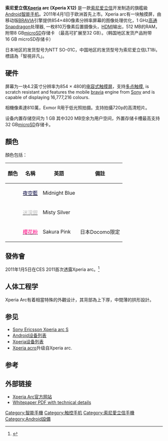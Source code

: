 {{NoteTA
|G1=IT
}}
{{Infobox Mobile phone
| name            = 索尼爱立信Xperia arc（Xperia X12）
| image           = SO-01C front.jpg
| imagesize       = 240
| manufacturer    = [[索尼爱立信|索尼爱立信]]
| carrier         = 非定制
| available       = 2011年4月<ref>{{cite web |url=http://www.techradar.com/news/phone-and-communications/sony-ericsson-xperia-arc-uk-release-date-april-925568 |title=Sony Ericsson Xperia Arc UK release date: April |author=Chacksfield, Marc |date=2011-02-02 |publisher=TechRadar UK |accessdate=2011-02-07 |archive-date=2011-02-05 |archive-url=https://web.archive.org/web/20110205034756/http://www.techradar.com/news/phone-and-communications/sony-ericsson-xperia-arc-uk-release-date-april-925568 |dead-url=no }}</ref>
| operatingsystem = [[Android|Android]] 2.3
| input           = [[多点触摸|多点触摸]][[电容式感应|电容式感应]][[触摸屏|触摸屏]]、[[加速規|加速規]]
| cpu             = Qualcomm MSM 8255 1 [[GHz|GHz]] Scorpion（[[Snapdragon|Snapdragon]]）[[Imageon|Adreno 205]] [[GPU|GPU]]<ref>{{cite web |url=http://developer.sonyericsson.com/cws/download/1/908/379/1294142899/arc_WP_1.pdf |title=存档副本 |accessdate=2011-02-12 |deadurl=yes |archiveurl=https://web.archive.org/web/20110124093926/http://developer.sonyericsson.com/cws/download/1/908/379/1294142899/arc_WP_1.pdf |archivedate=2011-01-24 }}</ref>
| screen          = 4.2吋854×480 [[pixel|px]] [[FWVGA|FWVGA]] "Reality Display" 233[[PPI|PPI]] [[TFT_LCD|TFT LCD]]搭載[[BRAVIA|BRAVIA]]引擎、16000万色数
| camera          = 8.1百萬[[像素|像素]]（3264×2448）、[[背照式感測器|背照式感測器]]、Exmor R CMOS传感器、自动对焦、人脸识别、 地理標記、影像穩定器、微笑偵測、觸控對焦<br />[[720p|720p]]高清[[视频|影片]] （Android 2.3）
| 2nd_camera      = 无前置摄像头
| memory          = 512 [[MB|MB]]
| storage         = 最大支援32 [[GB|GB]][[microSD|microSD]]記憶卡
| connectivity    = [[蓝牙|Bluetooth 2.1]] [[A2DP|A2DP]]<br />micro[[USB|USB]] 2.0<br />3.5 mm音频接口<br />[[aGPS|aGPS]]<br />[[Wi-Fi|Wi-Fi]] 802.11 b/g/n<br />[[HDMI|HDMI]]（D型接頭）
| size            = 125×63×8.7 mm
| form            = [[手机规格|平板式]][[智能手机|智能手机]]
| weight          = 117[[克|克]]
| series          = [[Xperia|Sony Ericsson Xperia]]
| battery         = [[Lithium-ion_polymer_battery|Li-Po]]1500 [[Ampere-hour|mAh]]
}}

'''索尼爱立信[[Xperia|Xperia]] arc (Xperia X12)''' 是一款[[索尼爱立信|索尼爱立信]]开发制造的旗艦級[[Android|Android]][[智能手机|智能手机]]。2011年4月1日于欧洲首先上市。Xperia arc有一块{{convert|4.2|in|mm|adj=on}}触摸屏，由移动版[[BRAVIA|BRAVIA]]引擎提供854×480像素分辨率屏幕的图像处理优化，1 GHz[[高通公司|高通]][[Snapdragon|Snapdragon]]处理器, 一枚810万像素后置摄像头，[[HDMI|HDMI]]输出，512 MB的RAM，附带8 GB[[microSD|microSD]]存储卡
（最高可扩展至32 GB）。（韩国地区发货产品附带16 GB microSD存储卡）

日本地区的发货型号为NTT SO-01C，中国地区的发货型号为索尼爱立信LT18i，標語為「智視非凡」。

== 硬件 ==
屏幕为一块4.2英寸分辨率为854 × 480的[[电容式触摸屏|电容式触摸屏]]，支持[[多点触摸|多点触摸]], is scratch resistant and features the mobile [[bravia|bravia]] engine from [[Sony|Sony]] and is capable of displaying 16,777,216 colours.

相機像素達810萬，Exmor R用于低光照拍摄。支持拍攝720p的高清短片。

设备内置存储空间为 1 GB 其中320 MB空余为用户空间，外置存储卡槽最高支持32 GB[[microSD|microSD]]存储卡。

==顏色==
顏色包括：
{| class="wikitable + sortable"
|-
!顏色!!名稱!!英語!!備註
|-
|bgcolor="#00003D"| ||[[夜空藍|<font color="#00003D">夜空藍</font>]]||Midnight Blue||
|-
|bgcolor="#BFBFBF"| ||[[迷濛銀|<font color="#BFBFBF">迷濛銀</font>]]||Misty Silver||
|-
|bgcolor="#FF0080"| ||[[櫻花粉|<font color=#FF0080>櫻花粉</font>]]||Sakura Pink||日本Docomo限定
|}

== 發佈會 ==
2011年1月5日在CES 2011首次透露Xperia arc。<ref>{{Cite web |url=http://www.sonyericsson.com/cws/corporate/press/pressreleases/pressreleasedetails/xperiaarcpressreleasefinal-20110106 |title=Sony Ericsson Press Kit for CES 2011 |accessdate=2011-12-27 |archive-date=2011-01-09 |archive-url=https://web.archive.org/web/20110109001904/http://www.sonyericsson.com/cws/corporate/press/pressreleases/pressreleasedetails/xperiaarcpressreleasefinal-20110106 |dead-url=yes }}</ref>

== 人体工程学 ==
Xperia Arc有着相當特殊的外觀设计，其背部為上下厚，中間薄的拱形設計。

== 参见 ==
* [[Sony_Ericsson_Xperia_arc_S|Sony Ericsson Xperia arc S]]
* [[Android设备列表|Android设备列表]]
* [[Xperia|Xperia设备列表]]
* [[Xperia_acro|Xperia acro]]升级自Xperia arc.

== 参考 ==
{{reflist}}

== 外部链接 ==
* [https://web.archive.org/web/20110126111622/http://www.sonyericsson.com/cws/products/mobilephones/overview/xperiaarc Xperia Arc官方网站]
* [https://web.archive.org/web/20110124093926/http://developer.sonyericsson.com/cws/download/1/908/379/1294142899/arc_WP_1.pdf Whitepaper PDF with technical details]

{{SEphones}}
{{Android}}

[[Category:智能手機|Category:智能手機]]
[[Category:触控手机|Category:触控手机]]
[[Category:索尼愛立信手機|Category:索尼愛立信手機]]
[[Category:Android設備|Category:Android設備]]